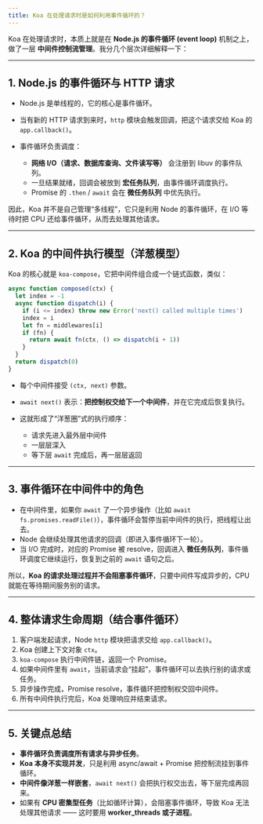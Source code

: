 ```yaml
---
title: Koa 在处理请求时是如何利用事件循环的？
---
```


Koa 在处理请求时，本质上就是在 **Node.js 的事件循环 (event loop)** 机制之上，做了一层 **中间件控制流管理**。我分几个层次详细解释一下：

---

## 1. Node.js 的事件循环与 HTTP 请求

* Node.js 是单线程的，它的核心是事件循环。
* 当有新的 HTTP 请求到来时，`http` 模块会触发回调，把这个请求交给 Koa 的 `app.callback()`。
* 事件循环负责调度：

  * **网络 I/O（请求、数据库查询、文件读写等）** 会注册到 libuv 的事件队列。
  * 一旦结果就绪，回调会被放到 **宏任务队列**，由事件循环调度执行。
  * Promise 的 `.then` / `await` 会在 **微任务队列** 中优先执行。

因此，Koa 并不是自己管理“多线程”，它只是利用 Node 的事件循环，在 I/O 等待时把 CPU 还给事件循环，从而去处理其他请求。

---

## 2. Koa 的中间件执行模型（洋葱模型）

Koa 的核心就是 `koa-compose`，它把中间件组合成一个链式函数，类似：

```js
async function composed(ctx) {
  let index = -1
  async function dispatch(i) {
    if (i <= index) throw new Error('next() called multiple times')
    index = i
    let fn = middlewares[i]
    if (fn) {
      return await fn(ctx, () => dispatch(i + 1))
    }
  }
  return dispatch(0)
}
```

* 每个中间件接受 `(ctx, next)` 参数。
* `await next()` 表示：**把控制权交给下一个中间件**，并在它完成后恢复执行。
* 这就形成了“洋葱圈”式的执行顺序：

  * 请求先进入最外层中间件
  * 一层层深入
  * 等下层 `await` 完成后，再一层层返回

---

## 3. 事件循环在中间件中的角色

* 在中间件里，如果你 `await` 了一个异步操作（比如 `await fs.promises.readFile()`），事件循环会暂停当前中间件的执行，把线程让出去。
* Node 会继续处理其他请求的回调（即进入事件循环下一轮）。
* 当 I/O 完成时，对应的 Promise 被 resolve，回调进入 **微任务队列**，事件循环调度它继续运行，恢复到之前的 `await` 语句之后。

所以，**Koa 的请求处理过程并不会阻塞事件循环**，只要中间件写成异步的，CPU 就能在等待期间服务别的请求。

---

## 4. 整体请求生命周期（结合事件循环）

1. 客户端发起请求，Node `http` 模块把请求交给 `app.callback()`。
2. Koa 创建上下文对象 `ctx`。
3. `koa-compose` 执行中间件链，返回一个 Promise。
4. 如果中间件里有 `await`，当前请求会“挂起”，事件循环可以去执行别的请求或任务。
5. 异步操作完成，Promise resolve，事件循环把控制权交回中间件。
6. 所有中间件执行完后，Koa 处理响应并结束请求。

---

## 5. 关键点总结

* **事件循环负责调度所有请求与异步任务**。
* **Koa 本身不实现并发**，只是利用 async/await + Promise 把控制流挂到事件循环。
* **中间件像洋葱一样嵌套**，`await next()` 会把执行权交出去，等下层完成再回来。
* 如果有 **CPU 密集型任务**（比如循环计算），会阻塞事件循环，导致 Koa 无法处理其他请求 —— 这时要用 **worker\_threads 或子进程**。


